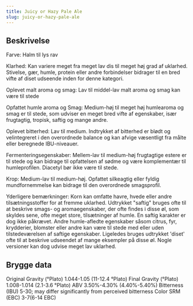 ```yaml
---
title: Juicy or Hazy Pale Ale
slug: juicy-or-hazy-pale-ale
---
```


## Beskrivelse
Farve: Halm til lys rav

Klarhed: Kan variere meget fra meget lav dis til meget høj grad af uklarhed. Stivelse, gær, humle, protein eller andre forbindelser bidrager til en bred vifte af diset udseende inden for denne kategori.

Oplevet malt aroma og smag: Lav til middel-lav malt aroma og smag kan være til stede

Opfattet humle aroma og Smag: Medium-høj til meget høj humlearoma og smag er til stede, som udviser en meget bred vifte af egenskaber, især frugtagtig, tropisk, saftig og mange andre.

Oplevet bitterhed: Lav til medium. Indtrykket af bitterhed er blødt og velintegreret i den overordnede balance og kan afvige væsentligt fra målte eller beregnede IBU-niveauer.

Fermenteringsegenskaber: Mellem-lav til medium-høj frugtagtige estere er til stede og kan bidrage til opfattelsen af ​​sødme og være komplementær til humleprofilen. Diacetyl bør ikke være til stede.

Krop: Medium-lav til medium-høj. Opfattet silkeagtig eller fyldig mundfornemmelse kan bidrage til den overordnede smagsprofil.

Yderligere bemærkninger: Korn kan omfatte havre, hvede eller andre tilsætningsstoffer for at fremme uklarhed. Udtrykket &#34;saftig&#34; bruges ofte til at beskrive smags- og aromaegenskaber, der ofte findes i disse øl, som skyldes sene, ofte meget store, tilsætninger af humle. En saftig karakter er dog ikke påkrævet. Andre humle-afledte egenskaber såsom citrus, fyr, krydderier, blomster eller andre kan være til stede med eller uden tilstedeværelsen af ​​saftige egenskaber. Ligeledes bruges udtrykket &#39;diset&#39; ofte til at beskrive udseendet af mange eksempler på disse øl. Nogle versioner kan dog udvise meget lav uklarhed.



## Brygge data
Original Gravity (°Plato) 1.044-1.05 (11-12.4 °Plato)
Final Gravity  (°Plato) 1.008-1.014 (2.1-3.6 °Plato)
ABV 3.50%-4.30% (4.40%-5.40%)
Bitterness (IBU) 5-30; may differ significantly from perceived bitterness
Color SRM (EBC) 3-7(6-14 EBC)					


